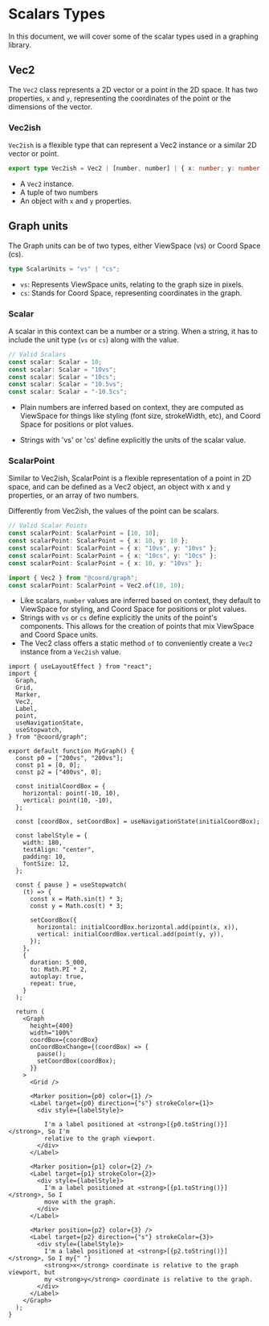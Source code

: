# Scalars Types

In this document, we will cover some of the scalar types used in a graphing library.

## Vec2

The `Vec2` class represents a 2D vector or a point in the 2D space.
It has two properties, `x` and `y`, representing the coordinates of the point or the dimensions of the vector.

### Vec2ish

`Vec2ish` is a flexible type that can represent a Vec2 instance or a similar 2D vector or point.

```ts
export type Vec2ish = Vec2 | [number, number] | { x: number; y: number };
```

- A `Vec2` instance.
- A tuple of two numbers
- An object with `x` and `y` properties.

## Graph units

The Graph units can be of two types, either ViewSpace (vs) or Coord Space (cs).

```ts
type ScalarUnits = "vs" | "cs";
```

- `vs`: Represents ViewSpace units, relating to the graph size in pixels.
- `cs`: Stands for Coord Space, representing coordinates in the graph.

### Scalar

A scalar in this context can be a number or a string. When a string, it has to include the unit type (`vs` or `cs`) along with the value.

```ts
// Valid Scalars
const scalar: Scalar = 10;
const scalar: Scalar = "10vs";
const scalar: Scalar = "10cs";
const scalar: Scalar = "10.5vs";
const scalar: Scalar = "-10.5cs";
```

- Plain numbers are inferred based on context,
  they are computed as ViewSpace for things like styling (font size, strokeWidth, etc), and Coord Space for positions or plot values.

- Strings with 'vs' or 'cs' define explicitly the units of the scalar value.

### ScalarPoint

Similar to Vec2ish, ScalarPoint is a flexible representation of a point in 2D space,
and can be defined as a Vec2 object, an object with x and y properties,
or an array of two numbers.

Differently from Vec2ish, the values of the point can be scalars.

```ts
// Valid Scalar Points
const scalarPoint: ScalarPoint = [10, 10];
const scalarPoint: ScalarPoint = { x: 10, y: 10 };
const scalarPoint: ScalarPoint = { x: "10vs", y: "10vs" };
const scalarPoint: ScalarPoint = { x: "10cs", y: "10cs" };
const scalarPoint: ScalarPoint = { x: 10, y: "10vs" };

import { Vec2 } from "@coord/graph";
const scalarPoint: ScalarPoint = Vec2.of(10, 10);
```

- Like scalars, `number` values are inferred based on context, they default to ViewSpace for styling, and Coord Space for positions or plot values.
- Strings with `vs` or `cs` define explicitly the units of the point's components. This allows for the creation of points that mix ViewSpace and Coord Space units.
- The Vec2 class offers a static method `of` to conveniently create a `Vec2` instance from a `Vec2ish` value.

```tsx live
import { useLayoutEffect } from "react";
import {
  Graph,
  Grid,
  Marker,
  Vec2,
  Label,
  point,
  useNavigationState,
  useStopwatch,
} from "@coord/graph";

export default function MyGraph() {
  const p0 = ["200vs", "200vs"];
  const p1 = [0, 0];
  const p2 = ["400vs", 0];

  const initialCoordBox = {
    horizontal: point(-10, 10),
    vertical: point(10, -10),
  };

  const [coordBox, setCoordBox] = useNavigationState(initialCoordBox);

  const labelStyle = {
    width: 180,
    textAlign: "center",
    padding: 10,
    fontSize: 12,
  };

  const { pause } = useStopwatch(
    (t) => {
      const x = Math.sin(t) * 3;
      const y = Math.cos(t) * 3;

      setCoordBox({
        horizontal: initialCoordBox.horizontal.add(point(x, x)),
        vertical: initialCoordBox.vertical.add(point(y, y)),
      });
    },
    {
      duration: 5_000,
      to: Math.PI * 2,
      autoplay: true,
      repeat: true,
    }
  );

  return (
    <Graph
      height={400}
      width="100%"
      coordBox={coordBox}
      onCoordBoxChange={(coordBox) => {
        pause();
        setCoordBox(coordBox);
      }}
    >
      <Grid />

      <Marker position={p0} color={1} />
      <Label target={p0} direction={"s"} strokeColor={1}>
        <div style={labelStyle}>

          I'm a label positioned at <strong>[{p0.toString()}]</strong>, So I'm
          relative to the graph viewport.
        </div>
      </Label>

      <Marker position={p1} color={2} />
      <Label target={p1} strokeColor={2}>
        <div style={labelStyle}>
          I'm a label positioned at <strong>[{p1.toString()}]</strong>, So I
          move with the graph.
        </div>
      </Label>

      <Marker position={p2} color={3} />
      <Label target={p2} direction={"s"} strokeColor={3}>
        <div style={labelStyle}>
          I'm a label positioned at <strong>[{p2.toString()}]</strong>, So I my{" "}
          <strong>x</strong> coordinate is relative to the graph viewport, but
          my <strong>y</strong> coordinate is relative to the graph.
        </div>
      </Label>
    </Graph>
  );
}
```
